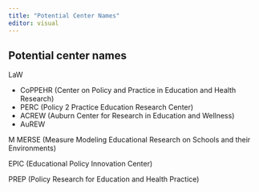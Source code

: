 ```yaml
---
title: "Potential Center Names"
editor: visual
---
```



## Potential center names

LaW

* CoPPEHR (Center on Policy and Practice in Education and Health Research)
* PERC (Policy 2 Practice Education Research Center)
* ACREW (Auburn Center for Research in Education and Wellness)
* AuREW

M MERSE (Measure Modeling Educational Research on Schools and their Environments)

EPIC (Educational Policy Innovation Center)

PREP (Policy Research for Education and Health Practice)

